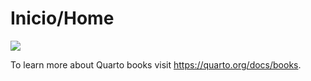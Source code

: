 # Inicio/Home {.unnumbered}

<img src="{{site.baseurl}}/assets/img/HDCAICYTLAB.jpg"/>

To learn more about Quarto books visit <https://quarto.org/docs/books>.
